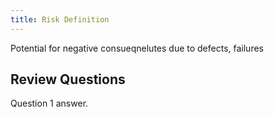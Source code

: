 ```yaml
---
title: Risk Definition
---
```



Potential for negative consueqnelutes due to defects, failures



## Review Questions

<FAQList title="FAQs">
  <FAQ title="Question 1?">
    Question 1 answer.
  </FAQ>
</FAQList>
